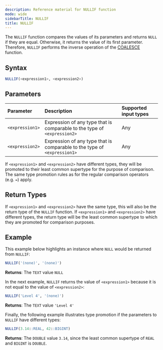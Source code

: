 ```yaml
---
description: Reference material for NULLIF function
mode: wide
sidebarTitle: NULLIF
title: NULLIF
---
```



The `NULLIF` function compares the values of its parameters and returns `NULL` if they are equal. Otherwise, it returns the value of its first parameter. 
Therefore, `NULLIF` performs the inverse operation of the [COALESCE](/functions-reference/conditional-and-miscellaneous/coalesce) function.

## Syntax


```sql
NULLIF(<expression1>, <expression2>)
```

## Parameters 


| Parameter | Description |Supported input types | 
| :-------- | :---------- |:---------|
| `<expression1>` | Expression of any type that is comparable to the type of `<expression2>` | Any | 
| `<expression2>` | Expression of any type that is comparable to the type of `<expression1>` | Any | 

If `<expression1>` and `<expression2>` have different types, they will be promoted to their least common supertype for the purpose of comparison. The same type promotion rules as for the regular comparison operators (e.g. `=`) apply.

## Return Types 

If `<expression1>` and `<expression2>` have the same type, this will also be the return type of the `NULLIF` function. 
If `<expression1>` and `<expression2>` have different types, the return type will be the least common supertype to which they are promoted for comparison purposes. 

## Example


This example below highlights an instance where `NULL` would be returned from `NULLIF`: 

```sql
NULLIF('(none)', '(none)')
```

**Returns**: The `TEXT` value `NULL`

In the next example, `NULLIF` returns the value of `<expression1>` because it is not equal to the value of `<expression2>`: 

```sql
NULLIF('Level 4', '(none)')
```

**Returns**: The `TEXT` value `'Level 4'`

Finally, the following example illustrates type promotion if the parameters to `NULLIF` have different types:

```sql
NULLIF(3.14::REAL, 42::BIGINT)
```

**Returns**: The `DOUBLE` value `3.14`, since the least common supertype of `REAL` and `BIGINT` is `DOUBLE`.

